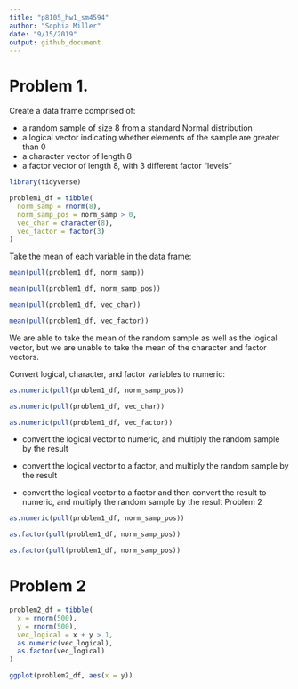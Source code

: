 ```yaml
---
title: "p8105_hw1_sm4594"
author: "Sophia Miller"
date: "9/15/2019"
output: github_document
---
```



# Problem 1.

Create a data frame comprised of:

* a random sample of size 8 from a standard Normal distribution
* a logical vector indicating whether elements of the sample are greater than 0
* a character vector of length 8
* a factor vector of length 8, with 3 different factor “levels” 

```r
library(tidyverse)

problem1_df = tibble(
  norm_samp = rnorm(8),
  norm_samp_pos = norm_samp > 0,
  vec_char = character(8),
  vec_factor = factor(3)
)
```

Take the mean of each variable in the data frame:

```r

mean(pull(problem1_df, norm_samp))

mean(pull(problem1_df, norm_samp_pos))

mean(pull(problem1_df, vec_char))

mean(pull(problem1_df, vec_factor))
```

We are able to take the mean of the random sample as well as the logical vector, but we are unable to take the mean of the character and factor vectors.

Convert logical, character, and factor variables to numeric:

```r

as.numeric(pull(problem1_df, norm_samp_pos)) 

as.numeric(pull(problem1_df, vec_char))

as.numeric(pull(problem1_df, vec_factor))

```

* convert the logical vector to numeric, and multiply the random sample by the result
 
* convert the logical vector to a factor, and multiply the random sample by the result
 
* convert the logical vector to a factor and then convert the result to numeric, and multiply the random sample by the result
Problem 2

```r
as.numeric(pull(problem1_df, norm_samp_pos))

as.factor(pull(problem1_df, norm_samp_pos))

as.factor(pull(problem1_df, norm_samp_pos))
```
# Problem 2

```r
problem2_df = tibble(
  x = rnorm(500),
  y = rnorm(500),
  vec_logical = x + y > 1,
  as.numeric(vec_logical),
  as.factor(vec_logical)
)
```


```r
ggplot(problem2_df, aes(x = y))
```



